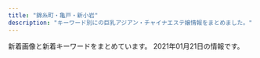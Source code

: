 ```yaml
---
title: "錦糸町・亀戸・新小岩"
description: "キーワード別にの巨乳アジアン・チャイナエステ嬢情報をまとめました。"
---
```


新着画像と新着キーワードをまとめています。
2021年01月21日の情報です。

<DmmAffiliateIns />
<KeywordTable
  shops={
    [
    {
        "url": "http://biwert.xyz/",
        "keywords": {
            "G": 9,
            "E": 18
        },
        "station": "JR\u5c0f\u5ca9\u99c5\u5317\u53e3",
        "img_links": [
            "http://biwert.xyz/uploads/201006/1-2010061A941445.jpg",
            "http://biwert.xyz/images/1-1P621101232H4.png",
            "http://biwert.xyz/templets/default/picture/interior_t.jpg",
            "http://biwert.xyz/uploads/201003/1-2010031G432629.jpg",
            "http://biwert.xyz/uploads/allimg/180620/1-1P6201013133b.jpg",
            "http://biwert.xyz/templets/default/picture/head.jpg",
            "http://biwert.xyz/uploads/201003/1-2010031G35C32.jpg",
            "http://biwert.xyz/uploads/201003/1-2010031G415110.jpg",
            "http://biwert.xyz/uploads/180620/1-1P620101629244.png",
            "http://biwert.xyz/uploads/180620/1-1P62010193X63.jpg",
            "http://biwert.xyz/templets/default/picture/news.jpg",
            "http://biwert.xyz/uploads/180620/1-1P62010154K00.png",
            "http://biwert.xyz/uploads/201003/1-2010031G3421X.jpg",
            "http://biwert.xyz/templets/default/picture/rec1.png",
            "http://biwert.xyz/uploads/allimg/180620/1-1P620101640O8.png",
            "http://biwert.xyz/uploads/201006/1-2010061F032C0.jpg",
            "http://biwert.xyz/templets/default/picture/staff_t.jpg",
            "http://biwert.xyz/uploads/201007/1-20100G4464b26.jpg",
            "http://biwert.xyz/uploads/201109/1-201109141105216.jpg"
        ],
        "name": "\u4e00\u6642"
    },
    {
        "keywords": {},
        "url": "http://aria.tokyo-relaxtime.asia/",
        "img_links": [
            "http://aria.tokyo-relaxtime.asia/img/cast/nana-04.jpg",
            "http://aria.tokyo-relaxtime.asia/img/cast/miki-01.jpg",
            "http://aria.tokyo-relaxtime.asia/img/cast/risa-04.jpg",
            "http://aria.tokyo-relaxtime.asia/img/cast/miki-04.jpg",
            "http://aria.tokyo-relaxtime.asia/img/cast/apple-04.jpg",
            "http://aria.tokyo-relaxtime.asia/img/cast/yaya-03.jpg",
            "http://aria.tokyo-relaxtime.asia/img/slick/st-5.jpg",
            "http://aria.tokyo-relaxtime.asia/img/cast/miki-03.jpg",
            "http://aria.tokyo-relaxtime.asia/img/cast/yumi-02.jpg",
            "http://aria.tokyo-relaxtime.asia/img/cast/yaya-02.jpg",
            "http://aria.tokyo-relaxtime.asia/img/cast/yuri-03.jpg",
            "http://aria.tokyo-relaxtime.asia/img/interior/lobby-1.jpg",
            "http://aria.tokyo-relaxtime.asia/img/interior/corridor-1.jpg",
            "http://aria.tokyo-relaxtime.asia/img/cast/yuri-01.jpg",
            "http://aria.tokyo-relaxtime.asia/img/slick/st-2.jpg",
            "http://aria.tokyo-relaxtime.asia/img/cast/rina-02.jpg",
            "http://aria.tokyo-relaxtime.asia/img/cast/aki-04.jpg",
            "http://aria.tokyo-relaxtime.asia/img/cast/rina-04.jpg",
            "http://aria.tokyo-relaxtime.asia/img/cast/apple-02.jpg",
            "http://aria.tokyo-relaxtime.asia/img/cast/risa-01.jpg",
            "http://aria.tokyo-relaxtime.asia/img/cast/yumi-03.jpg",
            "http://aria.tokyo-relaxtime.asia/img/cast/aya-02.jpg",
            "http://aria.tokyo-relaxtime.asia/img/cast/nana-02.jpg",
            "http://aria.tokyo-relaxtime.asia/img/cast/yaya-01.jpg",
            "http://aria.tokyo-relaxtime.asia/img/cast/aki-03.jpg",
            "http://aria.tokyo-relaxtime.asia/img/cast/risa-03.jpg",
            "http://aria.tokyo-relaxtime.asia/img/cast/rina-03.jpg",
            "http://aria.tokyo-relaxtime.asia/img/cast/aki-01.jpg",
            "http://aria.tokyo-relaxtime.asia/img/slick/st-4.jpg",
            "http://aria.tokyo-relaxtime.asia/img/cast/aya-01.jpg",
            "http://aria.tokyo-relaxtime.asia/img/cast/aya-03.jpg",
            "http://aria.tokyo-relaxtime.asia/img/slick/st-3.jpg",
            "http://aria.tokyo-relaxtime.asia/img/cast/aya-04.jpg",
            "http://aria.tokyo-relaxtime.asia/img/cast/yuri-04.jpg",
            "http://aria.tokyo-relaxtime.asia/img/cast/miki-02.jpg",
            "http://aria.tokyo-relaxtime.asia/img/cast/yumi-04.jpg",
            "http://aria.tokyo-relaxtime.asia/img/cast/nana-03.jpg",
            "http://aria.tokyo-relaxtime.asia/img/cast/apple-01.jpg",
            "http://aria.tokyo-relaxtime.asia/img/cast/coco-01.jpg",
            "http://aria.tokyo-relaxtime.asia/img/cast/coco-02.jpg",
            "http://aria.tokyo-relaxtime.asia/img/cast/aki-02.jpg",
            "http://aria.tokyo-relaxtime.asia/img/cast/yaya-04.jpg",
            "http://aria.tokyo-relaxtime.asia/img/cast/yumi-01.jpg",
            "http://aria.tokyo-relaxtime.asia/img/cast/rina-01.jpg",
            "http://aria.tokyo-relaxtime.asia/img/cast/coco-04.jpg",
            "http://aria.tokyo-relaxtime.asia/img/slick/st-1.jpg",
            "http://aria.tokyo-relaxtime.asia/img/cast/coco-03.jpg",
            "http://aria.tokyo-relaxtime.asia/img/cast/risa-02.jpg",
            "http://aria.tokyo-relaxtime.asia/img/cast/nana-01.jpg",
            "http://aria.tokyo-relaxtime.asia/img/cast/apple-03.jpg"
        ],
        "station": "JR\u5c0f\u5ca9\u99c5\u5317\u53e3",
        "name": "Aria\uff5e\u30a2\u30ea\u30a2\uff5e"
    },
    {
        "name": "KIRARA",
        "station": "JR\u9326\u7cf8\u753a\u99c5\u5317\u53e3",
        "keywords": {
            "86": 28,
            "E": 14,
            "D": 126,
            "85": 98,
            "C": 70,
            "88": 14,
            "92": 14,
            "83": 14,
            "87": 28,
            "89": 14
        },
        "url": "https://kinshicho-mensesthe.net/",
        "img_links": [
            "https://kinshicho-mensesthe.net/staff2/sakura-s2.jpg",
            "https://kinshicho-mensesthe.net/staff2/moe-s1.jpg",
            "https://kinshicho-mensesthe.net/staff2/yuka-s1.jpg",
            "https://kinshicho-mensesthe.net/room/esthe2.jpg",
            "https://kinshicho-mensesthe.net/mens-esthe-massage/2020/02/06/satomi-s1.jpg",
            "https://kinshicho-mensesthe.net/images/qrcode.png",
            "https://kinshicho-mensesthe.net/staff2/yuki-l1.jpg",
            "https://kinshicho-mensesthe.net/button/home.png",
            "https://kinshicho-mensesthe.net/staff2/haruka-l1.jpg",
            "https://kinshicho-mensesthe.net/images/clear.png",
            "https://kinshicho-mensesthe.net/staff2/sakura-l2.jpg",
            "https://kinshicho-mensesthe.net/room/esthe1.jpg",
            "https://kinshicho-mensesthe.net/staff2/mai-l1.jpg",
            "https://kinshicho-mensesthe.net/staff2/kiki-s1.jpg",
            "https://kinshicho-mensesthe.net/mens-esthe-massage/2020/10/17/moe-s1.jpg",
            "https://kinshicho-mensesthe.net/staff2/sera-l1.jpg",
            "https://kinshicho-mensesthe.net/staff2/sora-l1.jpg",
            "https://kinshicho-mensesthe.net/images/camp.png",
            "https://kinshicho-mensesthe.net/room/1-l.jpg",
            "https://kinshicho-mensesthe.net/room/1-s.jpg",
            "https://kinshicho-mensesthe.net/images/footer-r.png",
            "https://kinshicho-mensesthe.net/room/esthe3.jpg",
            "https://kinshicho-mensesthe.net/staff2/kokomi-s1.jpg",
            "https://kinshicho-mensesthe.net/staff2/saki-s1.jpg",
            "https://kinshicho-mensesthe.net/room/5-s.jpg",
            "https://kinshicho-mensesthe.net/room/5-l.jpg",
            "https://kinshicho-mensesthe.net/images/main-sp.jpg",
            "https://kinshicho-mensesthe.net/mens-esthe-massage/2020/01/22/yuki-s1.jpg",
            "https://kinshicho-mensesthe.net/staff2/rui-l1.jpg",
            "https://kinshicho-mensesthe.net/room/3-s.jpg",
            "https://kinshicho-mensesthe.net/room/6-s.jpg",
            "https://kinshicho-mensesthe.net/mens-esthe-massage/2020/02/06/sora-s1.jpg",
            "https://kinshicho-mensesthe.net/button/blog.png",
            "https://kinshicho-mensesthe.net/staff2/kiki-l1.jpg",
            "https://kinshicho-mensesthe.net/staff2/rui-s1.jpg",
            "https://kinshicho-mensesthe.net/images/footer-l.png",
            "https://kinshicho-mensesthe.net/images/header3.png",
            "https://kinshicho-mensesthe.net/staff2/haruka-s1.jpg",
            "https://kinshicho-mensesthe.net/room/6-l.jpg",
            "https://kinshicho-mensesthe.net/room/2-l.jpg",
            "https://kinshicho-mensesthe.net/staff2/kokomi-l1.jpg",
            "https://kinshicho-mensesthe.net/staff2/yuki-s1.jpg",
            "https://kinshicho-mensesthe.net/button/staff.png",
            "https://kinshicho-mensesthe.net/staff2/rika-s1.jpg",
            "https://kinshicho-mensesthe.net/staff2/rika-l1.jpg",
            "https://kinshicho-mensesthe.net/staff2/satomi-s1.jpg",
            "https://kinshicho-mensesthe.net/staff2/sora-s1.jpg",
            "https://kinshicho-mensesthe.net/images/flower.png",
            "https://kinshicho-mensesthe.net/room/3-l.jpg",
            "https://kinshicho-mensesthe.net/room/4-s.jpg",
            "https://kinshicho-mensesthe.net/staff2/sera-s1.jpg",
            "https://kinshicho-mensesthe.net/staff2/saki-l1.jpg",
            "https://kinshicho-mensesthe.net/images/main1.jpg",
            "https://kinshicho-mensesthe.net/staff2/yumi-l1.jpg",
            "https://kinshicho-mensesthe.net/staff2/satomi-l1.jpg",
            "https://kinshicho-mensesthe.net/staff2/yumi-s1.jpg",
            "https://kinshicho-mensesthe.net/room/4-l.jpg",
            "https://kinshicho-mensesthe.net/room/2-s.jpg",
            "https://kinshicho-mensesthe.net/staff2/mai-s1.jpg"
        ]
    },
    {
        "img_links": [
            "http://yousei.xyz/images/g6.jpg",
            "http://yousei.xyz/images/recuit.jpg",
            "http://yousei.xyz/images/top.png",
            "http://yousei.xyz/images/r1.jpg",
            "http://yousei.xyz/images/r4.jpg",
            "http://yousei.xyz/images/r3.jpg",
            "http://yousei.xyz/images/g3.jpg",
            "http://yousei.xyz/images/r2.jpg",
            "http://yousei.xyz/images/g2.jpg",
            "http://yousei.xyz/images/g4.jpg",
            "http://yousei.xyz/images/g5.jpg",
            "http://yousei.xyz/images/g1.jpg"
        ],
        "url": "http://yousei.xyz/",
        "station": "JR\u4e80\u6238\u99c5\u6771\u53e3",
        "keywords": {},
        "name": "Remoon"
    },
    {
        "name": "\u79cb",
        "keywords": {},
        "url": "http://shizuku2009.com/",
        "img_links": [
            "http://shizuku2009.com/images/index_02.jpg",
            "http://shizuku2009.com/staff/2/1.jpg",
            "http://shizuku2009.com/images/staff_12.jpg",
            "http://shizuku2009.com/images/index_15.jpg",
            "http://shizuku2009.com/staff/6/1.jpg",
            "http://shizuku2009.com/staff/4/1.jpg",
            "http://shizuku2009.com/images/index_19.jpg",
            "http://shizuku2009.com/images/staff_15.jpg",
            "http://shizuku2009.com/images/service_13.jpg",
            "http://shizuku2009.com/images/index_04.jpg",
            "http://shizuku2009.com/staff/1/1.jpg",
            "http://shizuku2009.com/staff/3/1.jpg",
            "http://shizuku2009.com/images/index_08.jpg",
            "http://shizuku2009.com/images/index_10.jpg",
            "http://shizuku2009.com/images/index_07.jpg",
            "http://shizuku2009.com/images/index_14.jpg",
            "http://shizuku2009.com/images/index_05.jpg",
            "http://shizuku2009.com/images/index_09.jpg",
            "http://shizuku2009.com/images/index_17.jpg",
            "http://shizuku2009.com/images/index_20.jpg",
            "http://shizuku2009.com/images/index_13.jpg",
            "http://shizuku2009.com/staff/5/1.jpg",
            "http://shizuku2009.com/images/index_06.jpg"
        ],
        "station": "\u9752\u7825\u99c5A2\u51fa\u53e3"
    },
    {
        "name": "\u30de\u30ea\u30a2\u30d9\u30fc\u30e9",
        "station": "JR\u5c0f\u5ca9\u99c5\u5317\u53e3",
        "url": "http://mariabella.ies.fun/",
        "img_links": [
            "http://mariabella.ies.fun/images/r01.jpg",
            "http://mariabella.ies.fun/images/ac1.jpg",
            "http://mariabella.ies.fun/images/info.jpg",
            "http://mariabella.ies.fun/images/pick.jpg",
            "http://mariabella.ies.fun/images/r03.jpg",
            "http://mariabella.ies.fun/photos/sites/45/2020/01/2020012420100278.jpeg",
            "http://mariabella.ies.fun/images/s-recriut.jpg",
            "http://mariabella.ies.fun/images/r04.jpg",
            "http://mariabella.ies.fun/images/ac3.jpg",
            "http://mariabella.ies.fun/images/mobile1.jpg",
            "http://mariabella.ies.fun/images/top.png",
            "http://mariabella.ies.fun/images/r02.jpg",
            "http://mariabella.ies.fun/photos/sites/45/2019/09/2019092717170772.jpeg",
            "http://mariabella.ies.fun/photos/sites/45/2019/09/2019091016323921.jpeg",
            "http://mariabella.ies.fun/photos/sites/45/2018/06/2018062706422857.jpg",
            "http://mariabella.ies.fun/images/r05.jpg",
            "http://mariabella.ies.fun/images/r07.jpg",
            "http://mariabella.ies.fun/images/news.jpg",
            "http://mariabella.ies.fun/images/s-staff.jpg",
            "http://mariabella.ies.fun/images/r06.jpg",
            "http://mariabella.ies.fun/images/ac2.jpg",
            "http://mariabella.ies.fun/images/mobile.jpg",
            "http://mariabella.ies.fun/images/r09.jpg"
        ],
        "keywords": {
            "\u30bb\u30af\u30b7\u30fc": 3,
            "E": 3
        }
    },
    {
        "url": "http://www.sh-yuki.work/",
        "name": "\u3086\u304d",
        "img_links": [
            "http://www.sh-yuki.work/images/end.png",
            "http://www.sh-yuki.work/uploads/190105/1-1Z105143921224.jpg",
            "http://www.sh-yuki.work/uploads/200110/1-20011013245Y49.jpg",
            "http://www.sh-yuki.work/uploads/191221/1-191221111A3123.jpg",
            "http://www.sh-yuki.work/uploads/191006/1-191006105IM24.jpg",
            "http://www.sh-yuki.work/uploads/190105/1-1Z105143R9539.jpg",
            "http://www.sh-yuki.work/uploads/191104/1-1911041I124915.jpg",
            "http://www.sh-yuki.work/images/lanmu3.jpg",
            "http://www.sh-yuki.work/uploads/200618/1-20061Q6342Y06.jpg",
            "http://www.sh-yuki.work/uploads/191202/1-191202154021200.jpg",
            "http://www.sh-yuki.work/uploads/200127/1-20012G02404310.jpg",
            "http://www.sh-yuki.work/images/top.png",
            "http://www.sh-yuki.work/uploads/190110/1-1Z110093529363.png",
            "http://www.sh-yuki.work/images/room2.jpg",
            "http://www.sh-yuki.work/images/s_staff.jpg",
            "http://www.sh-yuki.work/uploads/191227/1-19122F94110460.jpg",
            "http://www.sh-yuki.work/uploads/200218/1-20021Q359301Q.jpg",
            "http://www.sh-yuki.work/images/mobile.jpg",
            "http://www.sh-yuki.work/images/lanmu4.jpg",
            "http://www.sh-yuki.work/images/lanmu5.jpg",
            "http://www.sh-yuki.work/uploads/191021/1-19102116361I39.jpg",
            "http://www.sh-yuki.work/uploads/191028/1-19102Q03S5a4.jpg",
            "http://www.sh-yuki.work/images/lanmu2.jpg",
            "http://www.sh-yuki.work/uploads/190105/1-1Z105143940E6.jpg",
            "http://www.sh-yuki.work/uploads/200620/1-200620154311K4.jpg",
            "http://www.sh-yuki.work/uploads/191227/1-19122F93911958.jpg",
            "http://www.sh-yuki.work/uploads/200618/1-20061Q633094V.jpg",
            "http://www.sh-yuki.work/uploads/200620/1-20062015425B54.jpg",
            "http://www.sh-yuki.work/uploads/201214/1-201214162100347.jpg",
            "http://www.sh-yuki.work/uploads/201214/1-20121416231WV.jpg",
            "http://www.sh-yuki.work/uploads/200713/1-200G3125135C2.jpg",
            "http://www.sh-yuki.work/uploads/201215/1-201215145200113.jpg",
            "http://www.sh-yuki.work/uploads/191006/1-191006105P61Z.jpg",
            "http://www.sh-yuki.work/images/s_news.jpg",
            "http://www.sh-yuki.work/uploads/200218/1-20021Q3591A57.jpg",
            "http://www.sh-yuki.work/uploads/201215/1-201215145153M4.jpg",
            "http://www.sh-yuki.work/uploads/200713/1-200G3110344421.jpg",
            "http://www.sh-yuki.work/uploads/190105/1-1Z1051440193X.jpg",
            "http://www.sh-yuki.work/images/room4.jpg",
            "http://www.sh-yuki.work/images/nbj2.jpg",
            "http://www.sh-yuki.work/images/room3.jpg",
            "http://www.sh-yuki.work/images/1.jpg",
            "http://www.sh-yuki.work/images/room1.jpg"
        ],
        "station": "JR\u5c0f\u5ca9\u99c5\u5317\u53e3",
        "keywords": {
            "D": 16,
            "86": 13,
            "88": 1,
            "89": 2
        }
    },
    {
        "url": "http://www.o-miyabi.com/",
        "img_links": [
            "http://www.o-miyabi.com/images/upload/thumb/928147996b3538a2.jpg",
            "http://www.o-miyabi.com/images/upload/thumb/57af63e7ff71466b.jpg",
            "http://www.o-miyabi.com/s/images/service_03.png",
            "http://www.o-miyabi.com/images/movie_09.jpg",
            "http://www.o-miyabi.com/s/image/nav_cast.png",
            "http://www.o-miyabi.com/images/index_07.jpg",
            "http://www.o-miyabi.com/images/index_16.jpg",
            "http://www.o-miyabi.com/s/images/service_07.png",
            "http://www.o-miyabi.com/images/index_01.jpg",
            "http://www.o-miyabi.com/s/images/slider/3.jpg",
            "http://www.o-miyabi.com/images/index_13.jpg",
            "http://www.o-miyabi.com/s/images/slider/2.jpg",
            "http://www.o-miyabi.com/s/uploads/04.jpg",
            "http://www.o-miyabi.com/s/image/nav_manga.png",
            "http://www.o-miyabi.com/s/image/nav_top.png",
            "http://www.o-miyabi.com/images/index_14.jpg",
            "http://www.o-miyabi.com/girl/01.jpg",
            "http://www.o-miyabi.com/s/images/tel.png",
            "http://www.o-miyabi.com/s/image/nav_topics.png",
            "http://www.o-miyabi.com/s/uploads/01.jpg",
            "http://www.o-miyabi.com/s/uploads/06.jpg",
            "http://www.o-miyabi.com/images/index_09.jpg",
            "http://www.o-miyabi.com/s/images/slider/next.png",
            "http://www.o-miyabi.com/s/uploads/07.jpg",
            "http://www.o-miyabi.com/images/rec_09.jpg",
            "http://www.o-miyabi.com/s/image/nav_hotel.png",
            "http://www.o-miyabi.com/s/images/top_2.jpg",
            "http://www.o-miyabi.com/images/upload/thumb/72ffa1fb925d394b.jpg",
            "http://www.o-miyabi.com/images/rec.jpg",
            "http://www.o-miyabi.com/images/index_03.jpg",
            "http://www.o-miyabi.com/images/index_10.jpg",
            "http://www.o-miyabi.com/s/uploads/08.jpg",
            "http://www.o-miyabi.com/images/upload/thumb/6d7987cae648e809.jpg",
            "http://www.o-miyabi.com/images/index_06.jpg",
            "http://www.o-miyabi.com/images/index_04.jpg",
            "http://www.o-miyabi.com/images/index_19.jpg",
            "http://www.o-miyabi.com/s/images/okubokomachi.jpg",
            "http://www.o-miyabi.com/s/image/nav_sys.png",
            "http://www.o-miyabi.com/s/images/t2.jpg",
            "http://www.o-miyabi.com/s/images/t1.jpg",
            "http://www.o-miyabi.com/images/upload/thumb/04d21d82d11bc049.jpg",
            "http://www.o-miyabi.com/images/staff_09.jpg",
            "http://www.o-miyabi.com/s/images/t3.jpg",
            "http://www.o-miyabi.com/images/upload/thumb/7713de024ddc43e7.jpg",
            "http://www.o-miyabi.com/images/upload/thumb/0dc07af1006255fa.jpg",
            "http://www.o-miyabi.com/images/index_18.jpg",
            "http://www.o-miyabi.com/images/upload/thumb/e12bb065f2380463.jpg",
            "http://www.o-miyabi.com/s/images/slider/prev.png",
            "http://www.o-miyabi.com/images/upload/thumb/301c9a35b11a384f.jpg",
            "http://www.o-miyabi.com/images/info_02.jpg",
            "http://www.o-miyabi.com/images/upload/thumb/1a8371be7358f1df.jpg",
            "http://www.o-miyabi.com/s/images/pc.png",
            "http://www.o-miyabi.com/s/uploads/03.jpg",
            "http://www.o-miyabi.com/images/upload/thumb/6fceb6aef71115ac.jpg",
            "http://www.o-miyabi.com/images/index_05.jpg",
            "http://www.o-miyabi.com/images/index_02.jpg",
            "http://www.o-miyabi.com/s/images/service_01.png",
            "http://www.o-miyabi.com/s/images/iphone.png",
            "http://www.o-miyabi.com/images/upload/thumb/51d074f8f9cdb905.jpg",
            "http://www.o-miyabi.com/images/info_09.jpg",
            "http://www.o-miyabi.com/images/info.jpg",
            "http://www.o-miyabi.com/s/uploads/02.jpg",
            "http://www.o-miyabi.com/images/upload/thumb/db15ea2226867103.jpg",
            "http://www.o-miyabi.com/s/images/slider/1.jpg",
            "http://www.o-miyabi.com/images/upload/thumb/0981f77ac0a1e07f.jpg"
        ],
        "name": "\u96c5\u82b3",
        "keywords": {
            "98": 2,
            "C": 12,
            "H": 2,
            "85": 4,
            "86": 2,
            "D": 4,
            "84": 2,
            "89": 6
        },
        "station": "JR\u65b0\u5c0f\u5ca9\u99c5\u5357\u53e3"
    },
    {
        "url": "http://www.es-raku.link/",
        "station": "JR\u9326\u7cf8\u753a\u99c5\u5357\u53e3",
        "name": "Lucky\uff5e\u30e9\u30c3\u30ad\u30fc\uff5e",
        "img_links": [
            "http://www.es-raku.link/img/lucky1.jpg",
            "http://www.es-raku.link/images/news.jpg",
            "http://www.es-raku.link/images/6.jpg",
            "http://www.es-raku.link/staff/lucky.jpg",
            "http://www.es-raku.link/images/sys1.jpg",
            "http://www.es-raku.link/images/menu/top.png",
            "http://www.es-raku.link/images/1.jpg",
            "http://www.es-raku.link/images/7.jpg",
            "http://www.es-raku.link/images/int2.png",
            "http://www.es-raku.link/images/int1.png",
            "http://www.es-raku.link/img/kaori1.jpg",
            "http://www.es-raku.link/img/mai1.jpg",
            "http://www.es-raku.link/staff/riri.jpg",
            "http://www.es-raku.link/img/riri1.jpg",
            "http://www.es-raku.link/img/yuki1.jpg",
            "http://www.es-raku.link/images/interior_t.png",
            "http://www.es-raku.link/images/head.png",
            "http://www.es-raku.link/images/rtel.jpg",
            "http://www.es-raku.link/img/ayaka1.jpg",
            "http://www.es-raku.link/images/r1.jpg",
            "http://www.es-raku.link/images/mobile.jpg",
            "http://www.es-raku.link/staff/mai.jpg",
            "http://www.es-raku.link/staff/ruru.jpg",
            "http://www.es-raku.link/images/8.jpg",
            "http://www.es-raku.link/staff/kaori.jpg",
            "http://www.es-raku.link/images/9.jpg",
            "http://www.es-raku.link/images/tel.jpg",
            "http://www.es-raku.link/images/line.png",
            "http://www.es-raku.link/images/menu/staff.png",
            "http://www.es-raku.link/staff/ayaka.jpg",
            "http://www.es-raku.link/images/staff_t.png",
            "http://www.es-raku.link/images/3.jpg",
            "http://www.es-raku.link/staff/yuki.jpg",
            "http://www.es-raku.link/images/r2.jpg",
            "http://www.es-raku.link/img/ruru1.jpg",
            "http://www.es-raku.link/images/2.jpg",
            "http://www.es-raku.link/images/menu/interior.png",
            "http://www.es-raku.link/images/list.jpg"
        ],
        "keywords": {}
    },
    {
        "keywords": {},
        "img_links": [
            "http://dccompanyqoo10.cafe24.com/tiffany/images/staff/staff1.jpg",
            "http://dccompanyqoo10.cafe24.com/tiffany/images/staff/staff3.jpg",
            "http://dccompanyqoo10.cafe24.com/tiffany/images/staff/staff2.jpg",
            "http://dccompanyqoo10.cafe24.com/tiffany/images/top/store_bg.png",
            "http://dccompanyqoo10.cafe24.com/tiffany/images/store/store.png",
            "http://dccompanyqoo10.cafe24.com/tiffany/images/common/header.png",
            "http://dccompanyqoo10.cafe24.com/tiffany/images/staff/staff_sample.jpg"
        ],
        "station": "JR\u9326\u7cf8\u753a\u99c5\u5357\u53e3",
        "url": "http://cherry-esthe.com/",
        "name": "Cherry"
    },
    {
        "keywords": {
            "87": 4,
            "85": 4,
            "89": 4,
            "D": 8,
            "C": 2
        },
        "img_links": [
            "http://www.awawa-es.info/img/acc.png",
            "http://www.awawa-es.info/img/hinfo.png",
            "http://www.awawa-es.info/photo/home/3281580956380.jpg",
            "http://www.awawa-es.info/img/images/sys_01.png",
            "http://www.awawa-es.info/photo/201307/13741973921454741938.jpg",
            "http://www.awawa-es.info/img/bottom.jpg",
            "http://www.awawa-es.info/img/i1.jpg",
            "http://www.awawa-es.info/p/cc.jpg",
            "http://www.awawa-es.info/img/s2.jpg",
            "http://www.awawa-es.info/img/s1.jpg",
            "http://www.awawa-es.info/photo/202009/15998944321424280736.jpeg",
            "http://www.awawa-es.info/img/h1.png",
            "http://www.awawa-es.info/photo/202011/1604645058826879711.png",
            "http://www.awawa-es.info/img/images/sys_05.png",
            "http://www.awawa-es.info/photo/201605/14635511391411412709.jpg",
            "http://www.awawa-es.info/img/rm.jpg",
            "http://www.awawa-es.info/img/images/sys_06.png",
            "http://www.awawa-es.info/img/hjob.png",
            "http://www.awawa-es.info/photo/202002/1580956374749618033.jpg",
            "http://www.awawa-es.info/photo/home/2391374197264.jpg",
            "http://www.awawa-es.info/img/images/sys_04.png",
            "http://www.awawa-es.info/photo/home/4051599894438.jpg",
            "http://www.awawa-es.info/img/images/sys_03.png",
            "http://www.awawa-es.info/photo/home/4241374197436.jpg",
            "http://www.awawa-es.info/p/3.jpg",
            "http://www.awawa-es.info/p/bb.jpg",
            "http://www.awawa-es.info/photo/201307/1374197215469380174.jpg",
            "http://www.awawa-es.info/p/1.jpg",
            "http://www.awawa-es.info/photo/home/5241604645075.jpg",
            "http://www.awawa-es.info/img/h2.png",
            "http://www.awawa-es.info/img/sd.png",
            "http://www.awawa-es.info/img/hsys.png",
            "http://www.awawa-es.info/img/images/sys_02.png",
            "http://www.awawa-es.info/img/tmp.jpg",
            "http://www.awawa-es.info/p/4.jpg",
            "http://www.awawa-es.info/p/2.jpg",
            "http://www.awawa-es.info/img/return.png",
            "http://www.awawa-es.info/photo/202009/15998945321509738889.jpeg",
            "http://www.awawa-es.info/img/i2.jpg",
            "http://www.awawa-es.info/img/hstaff.png",
            "http://www.awawa-es.info/photo/home/7151463551145.jpg",
            "http://www.awawa-es.info/img/h3.png",
            "http://www.awawa-es.info/p/aa.jpg"
        ],
        "url": "http://www.awawa-es.info/",
        "name": "\u3042\u308f\u308f",
        "station": "JR\u9326\u7cf8\u753a\u99c5\u5357\u53e3"
    },
    {
        "url": "http://www.hu-wa.work/",
        "img_links": [
            "http://www.hu-wa.work/images/3.png",
            "http://www.hu-wa.work/images/int1.png",
            "http://www.hu-wa.work/staff/miho.jpg",
            "http://www.hu-wa.work/img/miho1.jpg",
            "http://www.hu-wa.work/images/s1.png",
            "http://www.hu-wa.work/images/5.png",
            "http://www.hu-wa.work/staff/miki.jpg",
            "http://www.hu-wa.work/images/int2.png",
            "http://www.hu-wa.work/images/2.png",
            "http://www.hu-wa.work/images/sys.png",
            "http://www.hu-wa.work/staff/maya.jpg",
            "http://www.hu-wa.work/img/ayumi1.jpg",
            "http://www.hu-wa.work/images/head.jpg",
            "http://www.hu-wa.work/images/1.png",
            "http://www.hu-wa.work/images/6.png",
            "http://www.hu-wa.work/images/staff_t.jpg",
            "http://www.hu-wa.work/images/ta.jpg",
            "http://www.hu-wa.work/img/maya1.jpg",
            "http://www.hu-wa.work/images/interior_t.jpg",
            "http://www.hu-wa.work/img/kaori1.jpg",
            "http://www.hu-wa.work/staff/kaori.jpg",
            "http://www.hu-wa.work/img/miki1.jpg",
            "http://www.hu-wa.work/images/news.png",
            "http://www.hu-wa.work/staff/ayumi.jpg",
            "http://www.hu-wa.work/staff/yuna.jpg",
            "http://www.hu-wa.work/images/tel.jpg",
            "http://www.hu-wa.work/img/yuna1.jpg",
            "http://www.hu-wa.work/images/4.png"
        ],
        "station": "JR\u5c0f\u5ca9\u99c5\u5357\u53e3",
        "name": "Angel\u2019s Smile",
        "keywords": {}
    },
    {
        "keywords": {},
        "img_links": [
            "http://el-grande.asia/img/cast/mei-01.jpg",
            "http://el-grande.asia/img/cast/mei-04.jpg",
            "http://el-grande.asia/img/cast/mai-01.jpg",
            "http://el-grande.asia/img/cast/mai-04.jpg",
            "http://el-grande.asia/img/dagger.png",
            "http://el-grande.asia/img/cast/ringo-01.jpg",
            "http://el-grande.asia/img/cast/aki-01.jpg",
            "http://el-grande.asia/img/interior/shower-4.jpg",
            "http://el-grande.asia/img/cast/haru-01.jpg",
            "http://el-grande.asia/img/btn_cast.png",
            "http://el-grande.asia/img/cast/elisa-03.jpg",
            "http://el-grande.asia/img/cast/ringo-04.jpg",
            "http://el-grande.asia/img/cast/aki-03.jpg",
            "http://el-grande.asia/img/cast/elisa-02.jpg",
            "http://el-grande.asia/img/cast/haru-02.jpg",
            "http://el-grande.asia/img/btn_top.png",
            "http://el-grande.asia/img/cast/sara-06.jpg",
            "http://el-grande.asia/img/interior/lobby-1.jpg",
            "http://el-grande.asia/img/cast/hana-03.jpg",
            "http://el-grande.asia/img/cast/aki-02.jpg",
            "http://el-grande.asia/img/cast/aki-04.jpg",
            "http://el-grande.asia/img/cast/mei-02.jpg",
            "http://el-grande.asia/img/interior/corridor-1.jpg",
            "http://el-grande.asia/img/cast/ringo-03.jpg",
            "http://el-grande.asia/img/cast/mei-03.jpg",
            "http://el-grande.asia/img/cast/baby-01.jpg",
            "http://el-grande.asia/img/cast/lucy-03.jpg",
            "http://el-grande.asia/img/cast/hana-02.jpg",
            "http://el-grande.asia/img/cast/haru-03.jpg",
            "http://el-grande.asia/img/cast/lucy-04.jpg",
            "http://el-grande.asia/img/cast/rey-02.jpg",
            "http://el-grande.asia/img/btn_twitter.png",
            "http://el-grande.asia/img/cast/sara-05.jpg",
            "http://el-grande.asia/img/cast/baby-03.jpg",
            "http://el-grande.asia/img/cast/hana-04.jpg",
            "http://el-grande.asia/img/cast/ringo-02.jpg",
            "http://el-grande.asia/img/cast/baby-04.jpg",
            "http://el-grande.asia/img/cast/baby-02.jpg",
            "http://el-grande.asia/img/cast/lucy-01.jpg",
            "http://el-grande.asia/img/cast/haru-04.jpg",
            "http://el-grande.asia/img/cast/mai-03.jpg",
            "http://el-grande.asia/img/cast/elisa-01.jpg",
            "http://el-grande.asia/img/cast/misa-01.jpg",
            "http://el-grande.asia/img/btn_interior.png",
            "http://el-grande.asia/img/cast/rey-01.jpg",
            "http://el-grande.asia/img/cast/lucy-02.jpg",
            "http://el-grande.asia/img/cast/rey-04.jpg",
            "http://el-grande.asia/img/cast/hana-01.jpg",
            "http://el-grande.asia/img/cast/misa-04.jpg",
            "http://el-grande.asia/img/cast/sara-08.jpg"
        ],
        "name": "\u30a8\u30eb\u30b0\u30e9\u30f3\u30c7-elgrande-",
        "station": "JR\u65b0\u5c0f\u5ca9\u99c5\u5357\u53e3",
        "url": "http://el-grande.asia/"
    },
    {
        "img_links": [
            "http://es-koibito.work/_src/18546604/staff12.jpg",
            "http://es-koibito.work/_src/37018722/img20191113104249545960.jpg",
            "http://es-koibito.work/_src/18546607/wechatimg2727.jpg",
            "http://es-koibito.work/_src/18546575/wechatimg2726.jpg",
            "http://es-koibito.work/_src/18546594/shift.jpg",
            "http://mosaic.heteml.jp/es-koibito.work/1.jpg",
            "http://es-koibito.work/_src/18546853/mobile.png",
            "http://es-koibito.work/_src/37016944/wechatimg2726.jpg",
            "http://es-koibito.work/_src/37889091/wechatimg2727.jpg",
            "http://es-koibito.work/_src/18546559/sign.png",
            "http://mosaic.heteml.jp/es-koibito.work/3.jpg",
            "http://es-koibito.work/_src/18546847/img20180614190233601852.jpg",
            "http://es-koibito.work/_src/47079078/7251563932146_.pic_hd.jpg",
            "http://es-koibito.work/_src/18546577/sign.png",
            "http://es-koibito.work/_src/18546542/sign.png",
            "http://es-koibito.work/_src/37889089/wechatimg2746.jpg",
            "http://es-koibito.work/_src/47079081/7261563932146_.pic_hd.jpg",
            "http://es-koibito.work/_src/18546593/shift.jpg",
            "http://es-koibito.work/_src/18546585/sign.png",
            "http://es-koibito.work/_src/47079079/7271563932147_.pic_hd.jpg",
            "http://mosaic.heteml.jp/es-koibito.work/5.jpg",
            "http://es-koibito.work/_src/18546596/shift.jpg",
            "http://es-koibito.work/_src/47079080/7281563932147_.pic_hd.jpg",
            "http://es-koibito.work/_src/18546567/sign.png",
            "http://es-koibito.work/_src/37017017/wechatimg2746.jpg",
            "http://es-koibito.work/_src/18546610/wechatimg5037.jpg",
            "http://es-koibito.work/_src/18546552/staff12.jpg",
            "http://es-koibito.work/_src/18546543/sign.png",
            "http://es-koibito.work/_src/18546597/sign.png",
            "http://es-koibito.work/_src/47079082/wechatimg62.jpg",
            "http://es-koibito.work/_src/18546595/shift.jpg",
            "http://mosaic.heteml.jp/es-koibito.work/2.jpg",
            "http://mosaic.heteml.jp/es-koibito.work/4.jpg"
        ],
        "keywords": {
            "86": 1,
            "85": 3,
            "89": 1,
            "C": 7
        },
        "station": "JR\u9326\u7cf8\u753a\u99c5\u5357\u53e3",
        "url": "http://es-koibito.work/",
        "name": "\u604b"
    },
    {
        "name": "\u685c\u82b1",
        "keywords": {
            "C": 18,
            "D": 24,
            "83": 6,
            "85": 12,
            "86": 12
        },
        "img_links": [
            "http://yukinosakura.tyo.cm/images/room1.jpg",
            "http://yukinosakura.tyo.cm/images/room4.jpg",
            "http://yukinosakura.tyo.cm/images/mobile.jpg",
            "http://yukinosakura.a2.webnavi.work/upload/sites/72/2020/04/2020040708052118.jpg",
            "http://yukinosakura.tyo.cm/images/top.jpg",
            "http://yukinosakura.a2.webnavi.work/upload/sites/72/2020/04/2020040708052353.jpg",
            "http://yukinosakura.tyo.cm/images/s_news.jpg",
            "http://yukinosakura.tyo.cm/images/s_shedule.jpg",
            "http://yukinosakura.tyo.cm/images/s_staff.jpg",
            "http://yukinosakura.tyo.cm/images/room2.jpg",
            "http://yukinosakura.a2.webnavi.work/upload/sites/72/2020/04/2020040708052241.jpg",
            "http://yukinosakura.a2.webnavi.work/upload/sites/72/2020/04/2020040708052456.jpg",
            "http://yukinosakura.a2.webnavi.work/upload/sites/72/2020/04/2020040708052434.jpg",
            "http://yukinosakura.tyo.cm/images/room3.jpg"
        ],
        "url": "http://yukinosakura.tyo.cm/",
        "station": "JR\u4e80\u6238\u99c5\u5317\u53e3"
    },
    {
        "url": "http://miyabi-aroma.xyz/",
        "name": "\u685c",
        "img_links": [
            "http://miyabi-aroma.xyz/images/index-rose_02.png",
            "http://miyabi-aroma.xyz/images/index-rose_13.png",
            "http://miyabi-aroma.xyz/images/staff/3/rina.jpg",
            "http://miyabi-aroma.xyz/images/staff/3/miya2.jpg",
            "http://miyabi-aroma.xyz/images/nav/nav-job.jpg",
            "http://miyabi-aroma.xyz/images/staff/3/yaya1.jpg",
            "http://miyabi-aroma.xyz/images/11.png",
            "http://miyabi-aroma.xyz/images/shishu/se2.jpg",
            "http://miyabi-aroma.xyz/images/1801706901.jpg",
            "http://miyabi-aroma.xyz/images/3/2.jpg",
            "http://miyabi-aroma.xyz/images/staff/3/rina2.jpg",
            "http://miyabi-aroma.xyz/images/staff/3/miya.jpg",
            "http://miyabi-aroma.xyz/images/staff/3/ami2.jpg",
            "http://miyabi-aroma.xyz/images/staff/3/yami.jpg",
            "http://miyabi-aroma.xyz/images/shishu/se1.jpg",
            "http://miyabi-aroma.xyz/images/staff/3/kiki.jpg",
            "http://miyabi-aroma.xyz/images/index-rose_09.png",
            "http://miyabi-aroma.xyz/images/staff/3/yaya2.jpg",
            "http://miyabi-aroma.xyz/images/staff/3/ami.jpg",
            "http://miyabi-aroma.xyz/images/nav/nav-sys.jpg",
            "http://miyabi-aroma.xyz/images/staff/3/kiki2.jpg",
            "http://miyabi-aroma.xyz/images/index-rose_04.png",
            "http://miyabi-aroma.xyz/images/3/1.jpg",
            "http://miyabi-aroma.xyz/images/nav/nav-info.jpg",
            "http://miyabi-aroma.xyz/images/index-rose_07.png",
            "http://miyabi-aroma.xyz/images/nav/nav-staff.jpg"
        ],
        "station": "JR\u4e80\u6238\u99c5\u6771\u53e3",
        "keywords": {
            "C": 7
        }
    },
    {
        "station": "JR\u65b0\u5c0f\u5ca9\u99c5\u5357\u53e3",
        "url": "http://www.himawari-shinkoiwa.com/",
        "img_links": [
            "http://www.himawari-shinkoiwa.com/images/slider/1.jpg",
            "http://www.himawari-shinkoiwa.com/files/002.jpg",
            "http://www.himawari-shinkoiwa.com/files/002-02.jpg",
            "http://www.himawari-shinkoiwa.com/img/pickup.jpg",
            "http://www.himawari-shinkoiwa.com/images/slider/2.jpg",
            "http://www.himawari-shinkoiwa.com/images/line.png",
            "http://www.himawari-shinkoiwa.com/img/goback.jpg",
            "http://www.himawari-shinkoiwa.com/images/slider/3.jpg",
            "http://www.himawari-shinkoiwa.com/files/003.jpg",
            "http://www.himawari-shinkoiwa.com/img/ttl_news.png",
            "http://www.himawari-shinkoiwa.com/files/005.jpg",
            "http://www.himawari-shinkoiwa.com/img/btn_blog.png",
            "http://www.himawari-shinkoiwa.com/img/ttl_info.png",
            "http://www.himawari-shinkoiwa.com/files/003-02.jpg",
            "http://www.himawari-shinkoiwa.com/files/006-02.jpg",
            "http://www.himawari-shinkoiwa.com/files/005-02.jpg",
            "http://www.himawari-shinkoiwa.com/img/ttl_move.png",
            "http://www.himawari-shinkoiwa.com/files/006.jpg",
            "http://www.himawari-shinkoiwa.com/img/tel.png",
            "http://www.himawari-shinkoiwa.com/img/move.jpg",
            "http://www.himawari-shinkoiwa.com/img/btn_side_mobile.jpg"
        ],
        "keywords": {
            "86": 2,
            "D": 8,
            "C": 12,
            "87": 6
        },
        "name": "\u3072\u307e\u308f\u308a"
    },
    {
        "img_links": [
            "http://kameido.info/images/r2.jpg",
            "http://kameido.info/images/r3.jpg",
            "http://kameido.info/images/new1.jpg",
            "http://kameido.info/images/2.jpg",
            "http://kameido.info/images/5.jpg",
            "http://kameido.info/images/4.jpg",
            "http://kameido.info/images/r1.jpg",
            "http://kameido.info/images/6.jpg",
            "http://kameido.info/images/3.jpg",
            "http://kameido.info/images/top.jpg",
            "http://kameido.info/images/mobile.png",
            "http://kameido.info/images/r4.jpg",
            "http://kameido.info/images/g0.jpg",
            "http://kameido.info/images/1.jpg"
        ],
        "keywords": {
            "C": 15
        },
        "station": "JR\u4e80\u6238\u99c5\u5317\u53e3",
        "url": "http://kameido.info/",
        "name": "\u604b\u4eba"
    },
    {
        "keywords": {
            "C": 41,
            "83": 12,
            "E": 12,
            "90": 24,
            "82": 12,
            "94": 12,
            "\u4e73": 12,
            "\u5de8\u4e73": 12
        },
        "name": "\u871c\u82b1",
        "img_links": [
            "http://hani-est.xyz/images/top.jpg",
            "http://hani-est.xyz/images/g1.jpg",
            "http://hani-est.xyz/images/g6.jpg",
            "http://hani-est.xyz/images/zi-ao.png",
            "http://hani-est.xyz/images/a1.jpg",
            "http://hani-est.xyz/images/banna1.jpg",
            "http://hani-est.xyz/images/banna2.jpg",
            "http://hani-est.xyz/images/zi-newface.png",
            "http://hani-est.xyz/images/new1.jpg",
            "http://hani-est.xyz/images/zi-staff.png",
            "http://hani-est.xyz/images/zi-service.png",
            "http://hani-est.xyz/images/zi-pri.png",
            "http://hani-est.xyz/images/g2.jpg",
            "http://hani-est.xyz/images/g4.jpg",
            "http://hani-est.xyz/images/banna.jpg",
            "http://hani-est.xyz/images/g5.jpg"
        ],
        "station": "\u897f\u5927\u5cf6\u99c5A1\u51fa\u53e3",
        "url": "http://hani-est.xyz/"
    },
    {
        "url": "http://nanaesute.pw/",
        "keywords": {
            "C": 7
        },
        "img_links": [
            "http://nanaesute.pw/images/flash1.jpg",
            "http://nanaesute.pw/images/top_bn2.jpg",
            "http://nanaesute.pw/images/g1.jpg",
            "http://nanaesute.pw/images/side3.png",
            "http://nanaesute.pw/images/top.png",
            "http://nanaesute.pw/images/top_bn1.jpg",
            "http://nanaesute.pw/images/flash.jpg",
            "http://nanaesute.pw/images/g3.jpg"
        ],
        "name": "\u306a\u306a",
        "station": "JR\u9326\u7cf8\u753a\u99c5"
    },
    {
        "station": "JR\u5c0f\u5ca9\u99c5\u5357\u53e3",
        "name": "\u30d1\u30bf\u30e4",
        "keywords": {
            "C": 13
        },
        "url": "http://thaipataya.chm.jp/",
        "img_links": [
            "https://chm.jp/domains1/thaipataya/myimg/imgcom36567_sp.jpg",
            "https://chm.jp/domains1/thaipataya/myimg/imgcom36575_sp.jpg",
            "https://chm.jp/domains1/thaipataya/myimg/imgcom36616_sp.png",
            "https://chm.jp/domains1/thaipataya/myimg/imgcom37713_sp.png",
            "https://chm.jp/sozai/0_4999/bn112_sp.png",
            "https://chm.jp/domains1/thaipataya/myimg/imgcom36607_sp.jpg",
            "https://chm.jp/domains1/thaipataya/myimg/imgcom37716_sp.png",
            "https://chm.jp/domains1/thaipataya/myimg/imgcom37733_sp.png",
            "https://chm.jp/domains1/thaipataya/myimg/imgcom36566_sp.png",
            "https://chm.jp/domains1/thaipataya/myimg/imgcom37661_sp.jpg",
            "https://chm.jp/domains1/thaipataya/myimg/imgcom37355_sp.jpg",
            "https://chm.jp/domains1/thaipataya/myimg/imgcom36613_sp.jpg",
            "https://chm.jp/domains1/thaipataya/myimg/imgcom36603_sp.png",
            "https://chm.jp/domains1/thaipataya/myimg/imgcom36648_sp.jpg",
            "https://chm.jp/domains1/thaipataya/myimg/imgcom36606_sp.jpg",
            "https://chm.jp/domains1/thaipataya/myimg/imgcom37653_sp.png",
            "https://chm.jp/domains1/thaipataya/myimg/slideimg36560_sp.jpg",
            "https://chm.jp/domains1/thaipataya/myimg/imgcom37662_sp.png",
            "https://chm.jp/domains1/thaipataya/myimg/imgcom36614_sp.jpg",
            "https://chm.jp/domains1/thaipataya/myimg/imgcom37714_sp.png",
            "https://chm.jp/domains1/thaipataya/myimg/imgcom37659_sp.jpg",
            "https://chm.jp/domains1/thaipataya/myimg/imgcom37669_sp.jpg",
            "https://chm.jp/domains1/thaipataya/myimg/imgcom37172_sp.png",
            "https://chm.jp/domains1/thaipataya/myimg/imgcom37740_sp.png",
            "https://chm.jp/domains1/thaipataya/myimg/imgcom37665_sp.jpg",
            "https://chm.jp/domains1/thaipataya/myimg/imgcom37736_sp.png",
            "http://chm.jp/img/linebutton_82x20.png",
            "https://chm.jp/domains1/thaipataya/myimg/imgcom36649_sp.png",
            "https://chm.jp/domains1/thaipataya/myimg/imgcom36618_sp.png",
            "https://chm.jp/domains1/thaipataya/myimg/imgcom37657_sp.jpg",
            "https://chm.jp/domains1/thaipataya/myimg/imgcom36576_sp.jpg",
            "https://chm.jp/domains1/thaipataya/myimg/imgcom37174_sp.png",
            "https://chm.jp/domains1/thaipataya/myimg/imgcom37712_sp.png",
            "https://chm.jp/domains1/thaipataya/myimg/imgcom37738_sp.png",
            "https://chm.jp/domains1/thaipataya/myimg/imgcom37728_sp.png",
            "https://chm.jp/domains1/thaipataya/myimg/imgcom37727_sp.png",
            "https://chm.jp/domains1/thaipataya/myimg/imgcom36634_sp.jpg",
            "https://chm.jp/domains1/thaipataya/myimg/imgcom37067_sp.jpg",
            "https://chm.jp/domains1/thaipataya/myimg/imgcom37655_sp.jpg",
            "https://chm.jp/domains1/thaipataya/myimg/imgcom37666_sp.jpg",
            "https://chm.jp/domains1/thaipataya/myimg/imgcom36605_sp.jpg",
            "https://chm.jp/domains1/thaipataya/myimg/imgcom37660_sp.png",
            "https://chm.jp/domains1/thaipataya/myimg/imgcom37356_sp.jpg",
            "https://chm.jp/domains1/thaipataya/myimg/imgcom37654_sp.jpg",
            "https://chm.jp/domains1/thaipataya/myimg/imgcom37658_sp.png",
            "https://chm.jp/domains1/thaipataya/myimg/imgcom37664_sp.png",
            "https://chm.jp/domains1/thaipataya/myimg/imgcom36635_sp.jpg",
            "https://chm.jp/domains1/thaipataya/myimg/slideimg36561_sp.jpg",
            "https://chm.jp/domains1/thaipataya/myimg/imgcom37732_sp.png",
            "https://chm.jp/domains1/thaipataya/myimg/imgcom36565_sp.jpg",
            "https://chm.jp/domains1/thaipataya/myimg/imgcom37656_sp.png",
            "https://chm.jp/domains1/thaipataya/myimg/imgcom37359_sp.jpg",
            "https://chm.jp/domains1/thaipataya/myimg/imgcom37668_sp.png",
            "https://chm.jp/domains1/thaipataya/myimg/imgcom37361_sp.jpg",
            "https://chm.jp/domains1/thaipataya/myimg/imgcom37729_sp.png",
            "https://chm.jp/domains1/thaipataya/myimg/imgcom37710_sp.jpg",
            "https://chm.jp/domains1/thaipataya/myimg/imgcom37730_sp.png",
            "https://chm.jp/domains1/thaipataya/myimg/imgcom37737_sp.png",
            "https://chm.jp/domains1/thaipataya/myimg/imgcom37667_sp.jpg",
            "https://chm.jp/domains1/thaipataya/myimg/slideimg36562_sp.jpg",
            "https://chm.jp/domains1/thaipataya/myimg/imgcom37739_sp.png",
            "https://chm.jp/domains1/thaipataya/myimg/imgcom37724_sp.png",
            "https://chm.jp/domains1/thaipataya/myimg/imgcom37711_sp.png",
            "https://chm.jp/domains1/thaipataya/myimg/imgcom37734_sp.png",
            "https://chm.jp/domains1/thaipataya/myimg/imgcom37177_sp.png",
            "https://chm.jp/domains1/thaipataya/myimg/imgcom37360_sp.jpg",
            "https://chm.jp/domains1/thaipataya/myimg/imgcom36604_sp.jpg",
            "https://chm.jp/domains1/thaipataya/myimg/imgcom37731_sp.png",
            "https://chm.jp/domains1/thaipataya/myimg/imgcom37362_sp.jpg",
            "https://chm.jp/domains1/thaipataya/myimg/imgcom37663_sp.jpg",
            "https://chm.jp/sozai/0_4999/bn122_sp.png",
            "https://chm.jp/domains1/thaipataya/myimg/imgcom37715_sp.png",
            "https://chm.jp/domains1/thaipataya/myimg/imgcom36615_sp.png",
            "https://chm.jp/domains1/thaipataya/myimg/imgcom37725_sp.png"
        ]
    },
    {
        "url": "http://ipidiw.com/relaxnomori/",
        "img_links": [
            "http://ipidiw.com/relaxnomori/images/interior_t.jpg",
            "http://ipidiw.com/relaxnomori/images/interior.png",
            "http://ipidiw.com/relaxnomori/images/staff_t.jpg",
            "http://ipidiw.com/relaxnomori/images/mobile.jpg",
            "http://ipidiw.com/relaxnomori/images/news.jpg",
            "http://ipidiw.com/relaxnomori/images/tp.png",
            "http://ipidiw.com/relaxnomori/images/tt.jpg",
            "http://ipidiw.com/relaxnomori/user_data/00000017.jpg",
            "http://ipidiw.com/relaxnomori/user_data/00000019.jpg",
            "http://ipidiw.com/relaxnomori/user_data/00000020.jpg",
            "http://ipidiw.com/relaxnomori/images/rem.jpg",
            "http://ipidiw.com/relaxnomori/user_data/00000018.jpg"
        ],
        "station": "\u68ee\u4e0b\u99c5A4\u53e3",
        "keywords": {
            "93": 1,
            "86": 1,
            "90": 2
        },
        "name": "\u30ea\u30e9\u30c3\u30af\u30b9\u306e\u68ee"
    },
    {
        "url": "http://k-akasuri.xyz/",
        "name": "\u97d3\u56fd\u30a2\u30ab\u30b9\u30ea",
        "station": "JR\u4e80\u6238\u99c5\u5317\u53e3",
        "keywords": {
            "88": 2,
            "89": 1,
            "C": 1,
            "D": 3,
            "87": 1
        },
        "img_links": [
            "http://k-akasuri.xyz/images/line.jpg",
            "http://k-akasuri.xyz/girl/03.jpg",
            "http://k-akasuri.xyz/images/rec_10.jpg",
            "http://k-akasuri.xyz/images/index_04.jpg",
            "http://k-akasuri.xyz/images/acc_10.jpg",
            "http://k-akasuri.xyz/images/index_03.jpg",
            "http://k-akasuri.xyz/images/index_05.jpg",
            "http://k-akasuri.xyz/images/nei_13.jpg",
            "http://k-akasuri.xyz/images/index_02.jpg",
            "http://k-akasuri.xyz/girl/01.jpg",
            "http://k-akasuri.xyz/images/staff_10.jpg",
            "http://k-akasuri.xyz/images/sys.jpg",
            "http://k-akasuri.xyz/images/index_06.jpg",
            "http://k-akasuri.xyz/images/acc_11.jpg",
            "http://k-akasuri.xyz/images/index_08.jpg",
            "http://k-akasuri.xyz/images/info_10.jpg",
            "http://k-akasuri.xyz/images/sys_10.jpg",
            "http://k-akasuri.xyz/girl/02.jpg",
            "http://k-akasuri.xyz/girl/00.jpg",
            "http://k-akasuri.xyz/girl/04.jpg",
            "http://k-akasuri.xyz/images/index_01.jpg",
            "http://k-akasuri.xyz/images/rec.jpg",
            "http://k-akasuri.xyz/images/index_07.jpg",
            "http://k-akasuri.xyz/images/index_13.jpg",
            "http://k-akasuri.xyz/images/index_09.jpg"
        ]
    },
    {
        "name": "\u3088\u308d\u3053\u3073",
        "img_links": [
            "http://k-yorocobi.com/images/footer.png",
            "http://k-yorocobi.com/images/bar-staff.png",
            "http://k-yorocobi.com/images/bar-interior.png",
            "http://k-yorocobi.com/images/b-tel.png",
            "http://k-yorocobi.com/images/c-top.png",
            "http://k-yorocobi.com/images/b-awaawa.png",
            "http://k-yorocobi.com/images/c-staff.png",
            "http://k-yorocobi.com/images/bill.jpg",
            "http://k-yorocobi.com/staff/s-emi.jpg",
            "http://k-yorocobi.com/images/bar-news.png",
            "http://k-yorocobi.com/staff/s-tika.jpg",
            "http://k-yorocobi.com/pic/pic2.jpg",
            "http://k-yorocobi.com/images/b-movie.png",
            "http://k-yorocobi.com/images/c-interior.png",
            "http://k-yorocobi.com/pic/pic4.jpg",
            "http://k-yorocobi.com/pic/pic1.jpg",
            "http://k-yorocobi.com/images/b-mobile.png",
            "http://k-yorocobi.com/images/bar-pickup.png",
            "http://k-yorocobi.com/images/bar-cam.png",
            "http://k-yorocobi.com/staff/s-rina.jpg",
            "http://k-yorocobi.com/pic/pic3.jpg",
            "http://k-yorocobi.com/staff/s-yuyu.jpg"
        ],
        "keywords": {},
        "station": "JR\u9326\u7cf8\u753a\u99c5\u5317\u53e3",
        "url": "http://k-yorocobi.com/"
    },
    {
        "url": "http://kinshicho-es.xyz/",
        "img_links": [
            "http://kinshicho-es.xyz/images/g5.jpg",
            "http://kinshicho-es.xyz/images/b1.jpg",
            "http://kinshicho-es.xyz/images/r2.jpg",
            "http://kinshicho-es.xyz/images/g51.jpg",
            "http://kinshicho-es.xyz/images/b2.jpg",
            "http://kinshicho-es.xyz/images/g41.jpg",
            "http://kinshicho-es.xyz/images/news-tit1.jpg",
            "http://kinshicho-es.xyz/images/g3.jpg",
            "http://kinshicho-es.xyz/images/top.jpg",
            "http://kinshicho-es.xyz/images/r1.jpg",
            "http://kinshicho-es.xyz/images/left1_2_02.jpg",
            "http://kinshicho-es.xyz/images/r3.jpg",
            "http://kinshicho-es.xyz/images/g2.jpg",
            "http://kinshicho-es.xyz/images/g0.jpg",
            "http://kinshicho-es.xyz/images/r4.jpg",
            "http://kinshicho-es.xyz/images/top1.jpg"
        ],
        "name": "\u30b9\u30de\u30a4\u30eb",
        "keywords": {
            "C": 7
        },
        "station": "JR\u9326\u7cf8\u753a\u99c5\u5317\u53e3"
    },
    {
        "keywords": {},
        "name": "Mirage\uff5e\u30df\u30e9\u30fc\u30b8\u30e5\uff5e",
        "station": "JR\u4e80\u6238\u99c5\u6771\u53e3",
        "url": "http://mirage.sweet-relaxation.com/",
        "img_links": [
            "http://mirage.sweet-relaxation.com/img/cast/yaya-01.jpg",
            "http://mirage.sweet-relaxation.com/img/cast/nanar-03.jpg",
            "http://mirage.sweet-relaxation.com/img/cast/key-03.jpg",
            "http://mirage.sweet-relaxation.com/img/cast/yumi-01.jpg",
            "http://mirage.sweet-relaxation.com/img/cast/ran-03.jpg",
            "http://mirage.sweet-relaxation.com/img/cast/key-02.jpg",
            "http://mirage.sweet-relaxation.com/img/cast/miya-02.jpg",
            "http://mirage.sweet-relaxation.com/img/cast/nina-02.jpg",
            "http://mirage.sweet-relaxation.com/img/cast/nanar-01.jpg",
            "http://mirage.sweet-relaxation.com/img/cast/yaya-03.jpg",
            "http://mirage.sweet-relaxation.com/img/cast/nina-03.jpg",
            "http://mirage.sweet-relaxation.com/img/cast/nina-01.jpg",
            "http://mirage.sweet-relaxation.com/img/cast/miya-01.jpg",
            "http://mirage.sweet-relaxation.com/img/cast/yaya-02.jpg",
            "http://mirage.sweet-relaxation.com/img/interior/corridor-1.jpg",
            "http://mirage.sweet-relaxation.com/img/cast/yumi-03.jpg",
            "http://mirage.sweet-relaxation.com/img/cast/eri-03.jpg",
            "http://mirage.sweet-relaxation.com/img/cast/yumi-02.jpg",
            "http://mirage.sweet-relaxation.com/img/cast/ran-02.jpg",
            "http://mirage.sweet-relaxation.com/img/cast/nanar-02.jpg",
            "http://mirage.sweet-relaxation.com/img/cast/eri-02.jpg",
            "http://mirage.sweet-relaxation.com/img/cast/olive-03.jpg",
            "http://mirage.sweet-relaxation.com/img/cast/olive-01.jpg",
            "http://mirage.sweet-relaxation.com/img/cast/olive-02.jpg",
            "http://mirage.sweet-relaxation.com/img/cast/eri-01.jpg",
            "http://mirage.sweet-relaxation.com/img/cast/key-01.jpg",
            "http://mirage.sweet-relaxation.com/img/cast/miya-03.jpg",
            "http://mirage.sweet-relaxation.com/img/cast/ran-01.jpg"
        ]
    },
    {
        "url": "http://y-rlx.net/",
        "keywords": {
            "95": 2,
            "86": 2,
            "87": 1,
            "85": 1,
            "90": 1,
            "89": 1,
            "92": 1
        },
        "img_links": [
            "http://y-rlx.net/images/sys.jpg",
            "http://y-rlx.net/girl/010.jpg",
            "http://y-rlx.net/images/staff_16.jpg",
            "http://y-rlx.net/images/index_04.png",
            "http://y-rlx.net/girl/00.jpg",
            "http://y-rlx.net/images/index_11.jpg",
            "http://y-rlx.net/girl/09.jpg",
            "http://y-rlx.net/girl/010a.jpg",
            "http://y-rlx.net/images/index_19.png",
            "http://y-rlx.net/girl/09a.jpg",
            "http://y-rlx.net/images/index_14.png",
            "http://y-rlx.net/girl/07a.jpg",
            "http://y-rlx.net/images/line.jpg",
            "http://y-rlx.net/images/index_10.jpg",
            "http://y-rlx.net/images/rec.jpg",
            "http://y-rlx.net/images/index_16.png",
            "http://y-rlx.net/images/acc_tit03.jpg",
            "http://y-rlx.net/images/rex_16.jpg",
            "http://y-rlx.net/images/acc_tit.jpg",
            "http://y-rlx.net/images/01.png",
            "http://y-rlx.net/images/index_12.jpg",
            "http://y-rlx.net/images/acc_16.jpg",
            "http://y-rlx.net/girl/03.jpg",
            "http://y-rlx.net/girl/06.jpg",
            "http://y-rlx.net/girl/03a.jpg",
            "http://y-rlx.net/images/03.png",
            "http://y-rlx.net/girl/01.jpg",
            "http://y-rlx.net/girl/05a.jpg",
            "http://y-rlx.net/girl/02.jpg",
            "http://y-rlx.net/images/sys_16.jpg",
            "http://y-rlx.net/images/info.png",
            "http://y-rlx.net/girl/08.jpg",
            "http://y-rlx.net/images/index_23.jpg",
            "http://y-rlx.net/images/index_13.jpg",
            "http://y-rlx.net/images/index_06.png",
            "http://y-rlx.net/images/index_07.png",
            "http://y-rlx.net/images/index_09.jpg",
            "http://y-rlx.net/images/index_08.jpg",
            "http://y-rlx.net/girl/05.jpg",
            "http://y-rlx.net/images/index_02.png",
            "http://y-rlx.net/images/02.png",
            "http://y-rlx.net/images/acc_tit01.jpg",
            "http://y-rlx.net/girl/07.jpg",
            "http://y-rlx.net/images/rec_16.jpg",
            "http://y-rlx.net/girl/p01.jpg",
            "http://y-rlx.net/images/index_21.jpg"
        ],
        "station": "JR\u65b0\u5c0f\u5ca9\u99c5\u5357\u53e3",
        "name": "\u7f8e\u697d"
    },
    {
        "name": "\u5e78\u305b",
        "station": "\u4eac\u6210\u7acb\u77f3\u99c5\u5317\u53e3",
        "keywords": {},
        "url": "http://www.es-royal.click/",
        "img_links": [
            "http://www.es-royal.click/images/6.jpg",
            "http://www.es-royal.click/images/int2.png",
            "http://www.es-royal.click/images/8.jpg",
            "http://www.es-royal.click/images/5.jpg",
            "http://www.es-royal.click/images/main_footer.jpg",
            "http://www.es-royal.click/img/emi1.jpg",
            "http://www.es-royal.click/images/b3.jpg",
            "http://www.es-royal.click/images/ta.jpg",
            "http://www.es-royal.click/images/b1.jpg",
            "http://www.es-royal.click/images/main_top.jpg",
            "http://www.es-royal.click/img/ego1.jpg",
            "http://www.es-royal.click/images/int1.png",
            "http://www.es-royal.click/images/mobile.jpg",
            "http://www.es-royal.click/images/head.jpg",
            "http://www.es-royal.click/images/7.jpg",
            "http://www.es-royal.click/images/news.png",
            "http://www.es-royal.click/img/momo2.jpg",
            "http://www.es-royal.click/img/mimi1.jpg",
            "http://www.es-royal.click/images/staff_t.jpg",
            "http://www.es-royal.click/images/4.jpg",
            "http://www.es-royal.click/images/b2.jpg",
            "http://www.es-royal.click/img/aya1.jpg",
            "http://www.es-royal.click/img/momo1.jpg",
            "http://www.es-royal.click/images/sys1.png",
            "http://www.es-royal.click/images/interior_t.jpg",
            "http://www.es-royal.click/images/s1.png",
            "http://www.es-royal.click/images/1.jpg",
            "http://www.es-royal.click/img/nana1.jpg"
        ]
    },
    {
        "name": "\u3082\u307f\u3058",
        "keywords": {
            "85": 4,
            "89": 8,
            "90": 2,
            "88": 6,
            "87": 6,
            "86": 6,
            "E": 8,
            "C": 4,
            "84": 2,
            "D": 10,
            "83": 2
        },
        "station": "JR\u65b0\u5c0f\u5ca9\u99c5\u5317\u53e3",
        "url": "http://momiji.me-es.com/",
        "img_links": [
            "http://momiji.me-es.com/images/index_12.jpg",
            "http://momiji.me-es.com/girl/016a.jpg",
            "http://momiji.me-es.com/girl/07a.jpg",
            "http://momiji.me-es.com/images/02.jpg",
            "http://momiji.me-es.com/girl/09.jpg",
            "http://momiji.me-es.com/girl/015a.jpg",
            "http://momiji.me-es.com/girl/011a.jpg",
            "http://momiji.me-es.com/girl/06.jpg",
            "http://momiji.me-es.com/images/index_07.jpg",
            "http://momiji.me-es.com/images/info.png",
            "http://momiji.me-es.com/girl/08a.jpg",
            "http://momiji.me-es.com/images/index_09.jpg",
            "http://momiji.me-es.com/images/assecc.jpg",
            "http://momiji.me-es.com/images/staff.png",
            "http://momiji.me-es.com/girl/01.jpg",
            "http://momiji.me-es.com/images/index_06.jpg",
            "http://momiji.me-es.com/girl/010a.jpg",
            "http://momiji.me-es.com/girl/013.jpg",
            "http://momiji.me-es.com/girl/08.jpg",
            "http://momiji.me-es.com/girl/03.jpg",
            "http://momiji.me-es.com/girl/04.jpg",
            "http://momiji.me-es.com/girl/014a.jpg",
            "http://momiji.me-es.com/images/index_04.jpg",
            "http://momiji.me-es.com/girl/010.jpg",
            "http://momiji.me-es.com/girl/014.jpg",
            "http://momiji.me-es.com/images/info.jpg",
            "http://momiji.me-es.com/girl/011.jpg",
            "http://momiji.me-es.com/images/index_03.jpg",
            "http://momiji.me-es.com/images/01.jpg",
            "http://momiji.me-es.com/girl/07.jpg",
            "http://momiji.me-es.com/images/index_01.jpg",
            "http://momiji.me-es.com/images/index_14.jpg",
            "http://momiji.me-es.com/girl/017.jpg",
            "http://momiji.me-es.com/girl/05a.jpg",
            "http://momiji.me-es.com/girl/05.jpg",
            "http://momiji.me-es.com/images/index_13.jpg",
            "http://momiji.me-es.com/girl/012.jpg",
            "http://momiji.me-es.com/girl/02.jpg",
            "http://momiji.me-es.com/girl/016.jpg",
            "http://momiji.me-es.com/girl/015.jpg",
            "http://momiji.me-es.com/girl/06a.jpg",
            "http://momiji.me-es.com/images/index_05.jpg",
            "http://momiji.me-es.com/images/index_08.jpg",
            "http://momiji.me-es.com/girl/00.jpg",
            "http://momiji.me-es.com/girl/018.jpg"
        ]
    },
    {
        "keywords": {},
        "url": "http://iyasimori.jpest.net/",
        "name": "\u7652\u3057\u306e\u68ee",
        "station": "\u9752\u7825\u99c5",
        "img_links": [
            "http://iyasimori.jpest.net/uploads//sites/37/2021/01/g4-150x150.jpg",
            "http://iyasimori.jpest.net/uploads//sites/37/2021/01/g1-3.jpg",
            "http://iyasimori.jpest.net/uploads//sites/37/2021/01/tite-staff.jpg",
            "http://iyasimori.jpest.net/uploads//sites/37/2021/01/g5.jpg",
            "http://iyasimori.jpest.net/uploads//sites/37/2021/01/top.jpg",
            "http://iyasimori.jpest.net/uploads//sites/37/2021/01/g3-2.jpg",
            "http://iyasimori.jpest.net/uploads//sites/37/2021/01/r6.jpg",
            "http://iyasimori.jpest.net/uploads//sites/37/2021/01/r4-1.jpg",
            "http://iyasimori.jpest.net/uploads//sites/37/2021/01/bj_03.jpg",
            "http://iyasimori.jpest.net/uploads//sites/37/2021/01/g4.jpg",
            "http://iyasimori.jpest.net/uploads//sites/37/2021/01/g2-2-150x150.jpg",
            "http://iyasimori.jpest.net/uploads//sites/37/2021/01/news03.png",
            "http://iyasimori.jpest.net/uploads//sites/37/2021/01/a2.jpg",
            "http://iyasimori.jpest.net/uploads//sites/37/2021/01/g5-150x150.jpg",
            "http://iyasimori.jpest.net/uploads//sites/37/2021/01/g2-2.jpg",
            "http://iyasimori.jpest.net/uploads//sites/37/2021/01/r5.jpg",
            "http://iyasimori.jpest.net/uploads//sites/37/2021/01/a.jpg",
            "http://iyasimori.jpest.net/uploads//sites/37/2021/01/r3-1.jpg",
            "http://iyasimori.jpest.net/uploads//sites/37/2021/01/g3-2-150x150.jpg",
            "http://iyasimori.jpest.net/uploads//sites/37/2021/01/news01.png",
            "http://iyasimori.jpest.net/uploads//sites/37/2021/01/g1-3-150x150.jpg",
            "http://iyasimori.jpest.net/uploads//sites/37/2021/01/mobile.png"
        ]
    },
    {
        "name": "\u7652\u3057\u306e\u6cc9",
        "station": "JR\u9326\u7cf8\u753a\u99c5\u5317\u53e3",
        "url": "https://iyashinoizumi.com/",
        "img_links": [
            "https://iyashinoizumi.com/wp-content/uploads/7208DC4D-6E47-49CE-B1C0-3607E54E114B-210x300.jpeg",
            "https://iyashinoizumi.com/wp-content/uploads/2019/06/momoko1.jpg",
            "https://iyashinoizumi.com/wp-content/uploads/2019/06/opening-e1560089346906-1024x314.png",
            "https://iyashinoizumi.com/wp-content/uploads/2019/06/43D6BE9C-43F6-45C2-95E5-E775CE725D67.jpeg",
            "https://iyashinoizumi.com/wp-content/uploads/2019/06/001.jpg",
            "https://iyashinoizumi.com/wp-content/uploads/5AA02D30-2C43-42C1-BE02-48E5A5C27E91-226x300.jpeg",
            "https://iyashinoizumi.com/wp-content/uploads/2019/06/50CD669B-0FFA-4734-B898-EB3D53E95C21.jpeg",
            "https://iyashinoizumi.com/wp-content/uploads/9B89E764-B754-425D-A9AC-BB5566FA6AC4-270x300.jpeg",
            "https://iyashinoizumi.com/wp-content/uploads/2019/06/2DD3549C-F937-441D-B0E3-E26520ACFABD-e1559410733851.jpeg",
            "https://iyashinoizumi.com/wp-content/uploads/rin.jpg",
            "https://iyashinoizumi.com/wp-content/uploads/2019/06/5293C707-270F-4802-8168-1493DA07DDAE.jpeg",
            "https://iyashinoizumi.com/wp-content/uploads/9B89E764-B754-425D-A9AC-BB5566FA6AC4.jpeg",
            "https://iyashinoizumi.com/wp-content/uploads/0731EF09-7405-4B36-8468-B17A307EB894.jpeg",
            "https://iyashinoizumi.com/wp-content/uploads/5AA02D30-2C43-42C1-BE02-48E5A5C27E91.jpeg",
            "https://iyashinoizumi.com/wp-content/uploads/7208DC4D-6E47-49CE-B1C0-3607E54E114B.jpeg",
            "https://iyashinoizumi.com/wp-content/uploads/0731EF09-7405-4B36-8468-B17A307EB894-197x300.jpeg",
            "https://iyashinoizumi.com/wp-content/uploads/0731EF09-7405-4B36-8468-B17A307EB894-e1579436226478.jpeg"
        ],
        "keywords": {
            "\u30bb\u30af\u30b7\u30fc": 2
        }
    },
    {
        "keywords": {},
        "url": "https://piano.sweet-relaxation.com/",
        "img_links": [
            "https://piano.sweet-relaxation.com/img/cast/aye-01.jpg",
            "https://piano.sweet-relaxation.com/img/cast/nana-02.jpg",
            "https://piano.sweet-relaxation.com/img/cast/ebi-03.jpg",
            "https://piano.sweet-relaxation.com/img/cast/aki-04.jpg",
            "https://piano.sweet-relaxation.com/img/cast/coco-01.jpg",
            "https://piano.sweet-relaxation.com/img/cast/nana-04.jpg",
            "https://piano.sweet-relaxation.com/img/cast/lili-04.jpg",
            "https://piano.sweet-relaxation.com/img/cast/aini-02.jpg",
            "https://piano.sweet-relaxation.com/img/cast/ai-04.jpg",
            "https://piano.sweet-relaxation.com/img/cast/ai-01.jpg",
            "https://piano.sweet-relaxation.com/img/cast/lili-02.jpg",
            "https://piano.sweet-relaxation.com/img/slick/sl-5.jpg",
            "https://piano.sweet-relaxation.com/img/cast/miya-03.jpg",
            "https://piano.sweet-relaxation.com/img/cast/luna-03.jpg",
            "https://piano.sweet-relaxation.com/img/cast/miya-02.jpg",
            "https://piano.sweet-relaxation.com/img/cast/ebi-01.jpg",
            "https://piano.sweet-relaxation.com/img/cast/miky-03.jpg",
            "https://piano.sweet-relaxation.com/img/cast/coco-04.jpg",
            "https://piano.sweet-relaxation.com/img/interior/int-02.jpg",
            "https://piano.sweet-relaxation.com/img/slick/sl-1.jpg",
            "https://piano.sweet-relaxation.com/img/cast/aki-03.jpg",
            "https://piano.sweet-relaxation.com/img/slick/sl-7.jpg",
            "https://piano.sweet-relaxation.com/img/cast/aini-01.jpg",
            "https://piano.sweet-relaxation.com/img/cast/coco-02.jpg",
            "https://piano.sweet-relaxation.com/img/cast/aki-01.jpg",
            "https://piano.sweet-relaxation.com/img/cast/miky-04.jpg",
            "https://piano.sweet-relaxation.com/img/cast/luna-04.jpg",
            "https://piano.sweet-relaxation.com/img/cast/nico-01.jpg",
            "https://piano.sweet-relaxation.com/img/cast/ai-03.jpg",
            "https://piano.sweet-relaxation.com/img/cast/aki-02.jpg",
            "https://piano.sweet-relaxation.com/img/cast/aye-02.jpg",
            "https://piano.sweet-relaxation.com/img/cast/nana-03.jpg",
            "https://piano.sweet-relaxation.com/img/slick/sl-4.jpg",
            "https://piano.sweet-relaxation.com/img/interior/int-01.jpg",
            "https://piano.sweet-relaxation.com/img/interior/int-04.jpg",
            "https://piano.sweet-relaxation.com/img/cast/luna-01.jpg",
            "https://piano.sweet-relaxation.com/img/cast/miya-01.jpg",
            "https://piano.sweet-relaxation.com/img/slick/sl-6.jpg",
            "https://piano.sweet-relaxation.com/img/cast/coco-03.jpg",
            "https://piano.sweet-relaxation.com/img/cast/ebi-04.jpg",
            "https://piano.sweet-relaxation.com/img/cast/miya-04.jpg",
            "https://piano.sweet-relaxation.com/img/cast/lili-01.jpg",
            "https://piano.sweet-relaxation.com/img/interior/int-03.jpg",
            "https://piano.sweet-relaxation.com/img/cast/ebi-02.jpg",
            "https://piano.sweet-relaxation.com/img/cast/aini-03.jpg",
            "https://piano.sweet-relaxation.com/img/cast/nico-03.jpg",
            "https://piano.sweet-relaxation.com/img/cast/miky-02.jpg",
            "https://piano.sweet-relaxation.com/img/cast/luna-02.jpg",
            "https://piano.sweet-relaxation.com/img/cast/nico-02.jpg",
            "https://piano.sweet-relaxation.com/img/cast/nico-04.jpg",
            "https://piano.sweet-relaxation.com/img/slick/sl-3.jpg",
            "https://piano.sweet-relaxation.com/img/cast/aye-04.jpg",
            "https://piano.sweet-relaxation.com/img/cast/aini-04.jpg",
            "https://piano.sweet-relaxation.com/img/cast/lili-03.jpg",
            "https://piano.sweet-relaxation.com/img/cast/ai-02.jpg",
            "https://piano.sweet-relaxation.com/img/cast/aye-03.jpg",
            "https://piano.sweet-relaxation.com/img/cast/miky-01.jpg",
            "https://piano.sweet-relaxation.com/img/slick/sl-2.jpg",
            "https://piano.sweet-relaxation.com/img/cast/nana-01.jpg"
        ],
        "station": "JR\u65b0\u5c0f\u5ca9\u99c5\u5357\u53e3",
        "name": "Piano"
    },
    {
        "url": "http://sentsubaki.asia/",
        "img_links": [
            "http://sentsubaki.asia/img/cast/yumi-03.jpg",
            "http://sentsubaki.asia/img/cast/aya-04.jpg",
            "http://sentsubaki.asia/img/cast/aya-03.jpg",
            "http://sentsubaki.asia/img/cast/you-04.jpg",
            "http://sentsubaki.asia/img/cast/you-03.jpg",
            "http://sentsubaki.asia/img/cast/yumi-04.jpg",
            "http://sentsubaki.asia/img/cast/you-01.jpg",
            "http://sentsubaki.asia/img/btn_top.png",
            "http://sentsubaki.asia/img/interior/lobby-2.jpg",
            "http://sentsubaki.asia/img/btn_twitter.png",
            "http://sentsubaki.asia/img/cast/nina-04.jpg",
            "http://sentsubaki.asia/img/coupon_special.png",
            "http://sentsubaki.asia/img/btn_interior.png",
            "http://sentsubaki.asia/img/cast/you-02.jpg",
            "http://sentsubaki.asia/img/cast/miki-04.jpg",
            "http://sentsubaki.asia/img/btn_cast.png",
            "http://sentsubaki.asia/img/head_tel.png",
            "http://sentsubaki.asia/img/cast/miki-02.jpg",
            "http://sentsubaki.asia/img/cast/miki-03.jpg",
            "http://sentsubaki.asia/img/cast/miki-01.jpg",
            "http://sentsubaki.asia/img/head_time.png",
            "http://sentsubaki.asia/img/cast/nina-03.jpg",
            "http://sentsubaki.asia/img/cast/aya-01.jpg",
            "http://sentsubaki.asia/img/cast/yuyu-02.jpg",
            "http://sentsubaki.asia/img/cast/yuyu-01.jpg",
            "http://sentsubaki.asia/img/cast/yumi-02.jpg",
            "http://sentsubaki.asia/img/interior/lobby-1.jpg",
            "http://sentsubaki.asia/img/cast/yuyu-04.jpg"
        ],
        "station": "JR\u4e80\u6238\u99c5\u6771\u53e3",
        "keywords": {},
        "name": "\u5343\u693f"
    }
]
}
/>
<DmmAffiliateScript />
